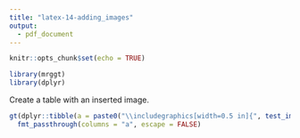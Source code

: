 ```yaml
---
title: "latex-14-adding_images"
output: 
  - pdf_document
---
```


```r
knitr::opts_chunk$set(echo = TRUE)

library(mrggt)
library(dplyr)
```

Create a table with an inserted image.

```r
gt(dplyr::tibble(a = paste0("\\includegraphics[width=0.5 in]{", test_image(), "}"))) %>%
  fmt_passthrough(columns = "a", escape = FALSE)
```
